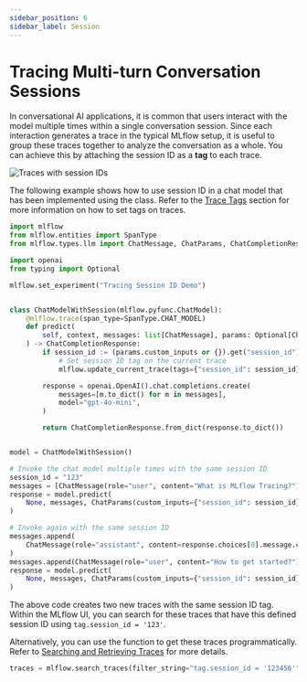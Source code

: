 ```yaml
---
sidebar_position: 6
sidebar_label: Session
---
```



# Tracing Multi-turn Conversation Sessions

In conversational AI applications, it is common that users interact with the model multiple times within a single conversation session. Since each interaction generates a trace in the typical MLflow setup, it is useful to group these traces together to analyze the conversation as a whole. You can achieve this by attaching the session ID as a **tag** to each trace.

![Traces with session IDs](/images/llms/tracing/trace-session-id.gif)

The following example shows how to use session ID in a chat model that has been implemented using the <APILink fn="mlflow.pyfunc.ChatModel" /> class. Refer to the [Trace Tags](#trace-tags) section for more information on how to set tags on traces.

```python
import mlflow
from mlflow.entities import SpanType
from mlflow.types.llm import ChatMessage, ChatParams, ChatCompletionResponse

import openai
from typing import Optional

mlflow.set_experiment("Tracing Session ID Demo")


class ChatModelWithSession(mlflow.pyfunc.ChatModel):
    @mlflow.trace(span_type=SpanType.CHAT_MODEL)
    def predict(
        self, context, messages: list[ChatMessage], params: Optional[ChatParams] = None
    ) -> ChatCompletionResponse:
        if session_id := (params.custom_inputs or {}).get("session_id"):
            # Set session ID tag on the current trace
            mlflow.update_current_trace(tags={"session_id": session_id})

        response = openai.OpenAI().chat.completions.create(
            messages=[m.to_dict() for m in messages],
            model="gpt-4o-mini",
        )

        return ChatCompletionResponse.from_dict(response.to_dict())


model = ChatModelWithSession()

# Invoke the chat model multiple times with the same session ID
session_id = "123"
messages = [ChatMessage(role="user", content="What is MLflow Tracing?")]
response = model.predict(
    None, messages, ChatParams(custom_inputs={"session_id": session_id})
)

# Invoke again with the same session ID
messages.append(
    ChatMessage(role="assistant", content=response.choices[0].message.content)
)
messages.append(ChatMessage(role="user", content="How to get started?"))
response = model.predict(
    None, messages, ChatParams(custom_inputs={"session_id": session_id})
)
```

The above code creates two new traces with the same session ID tag. Within the MLflow UI, you can search for these traces that have this defined session ID using `tag.session_id = '123'`.

Alternatively, you can use the <APILink fn="mlflow.search_traces" /> function to get these traces programmatically. Refer to [Searching and Retrieving Traces](/tracing/api/search) for more details.

```python
traces = mlflow.search_traces(filter_string="tag.session_id = '123456'")
```
